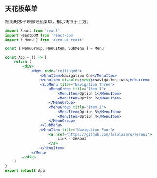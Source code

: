 ## 天花板菜单

相同的水平顶部导航菜单，指示线位于上方。

```jsx
import React from 'react'
import ReactDOM from 'react-dom'
import { Menu } from 'zero-ui-react'

const { MenuGroup, MenuItem, SubMenu } = Menu

const App = () => {
    return (
        <div>
            <Menu mode="ceilinged">
                <MenuItem>Navigation One</MenuItem>
                <MenuItem disable={true}>Navigation Two</MenuItem>
                <SubMenu title="Navigation Three">
                    <MenuGroup title="Item 1">
                        <MenuItem>Option 1</MenuItem>
                        <MenuItem>Option 2</MenuItem>
                    </MenuGroup>
                    <MenuGroup title="Item 2">
                        <MenuItem>Option 3</MenuItem>
                        <MenuItem>Option 4</MenuItem>
                    </MenuGroup>
                </SubMenu>
                <MenuItem title="Navigation Four">
                    <a href="https://github.com/lalalazero/zeroui">
                        Link - ZEROUI
                    </a>
                </MenuItem>
            </Menu>
        </div>
    )
}
export default App
```
